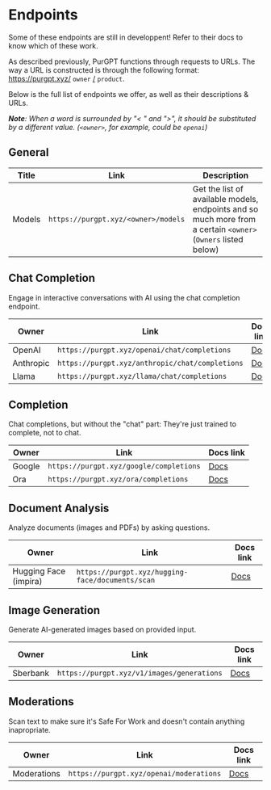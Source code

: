 
# Endpoints

<Callout type="warning" emoji="⚠️">
    Some of these endpoints are still in developpent! Refer to their docs to know which of these work.
</Callout>

As described previously, PurGPT functions through requests to URLs. The way a URL is constructed is through the following format: https://purgpt.xyz/ `owner` [/](https://purgpt.xyz) `product`.

Below is the full list of endpoints we offer, as well as their descriptions & URLs.

***Note**: When a word is surrounded by "< " and ">", it should be substituted by a different value. (`<owner>`, for example, could be `openai`)*

## General

|      **Title**       |              **Link**                       |                              **Description**                                 |
|------------------|-----------------------------------------|----------------------------------------------------------------------------|
|    Models    | `https://purgpt.xyz/<owner>/models`          | Get the list of available models, endpoints and so much more from a certain `<owner>` (`Owners` listed below)              |


## Chat Completion

Engage in interactive conversations with AI using the chat completion endpoint.

|      **Owner**       |              **Link**                   |              **Docs link**           |
|----------------------|-----------------------------------------|--------------------------------------|
| OpenAI | `https://purgpt.xyz/openai/chat/completions` |  [Docs](/docs/chat-completions/openai/usage)
| Anthropic | `https://purgpt.xyz/anthropic/chat/completions` |  [Docs](/docs/chat-completions/anthropic/usage)
| Llama | `https://purgpt.xyz/llama/chat/completions` |  [Docs](/docs/chat-completions/llama/usage)

## Completion

Chat completions, but without the "chat" part: They're just trained to complete, not to chat.

|      **Owner**       |              **Link**                   |              **Docs link**           |
|----------------------|-----------------------------------------|--------------------------------------|
| Google | `https://purgpt.xyz/google/completions` |  [Docs](/docs/completions/google/usage)
| Ora | `https://purgpt.xyz/ora/completions` |  [Docs](/docs/completions/ora/usage)

## Document Analysis

Analyze documents (images and PDFs) by asking questions.

|      **Owner**       |              **Link**                   |              **Docs link**           |
|----------------------|-----------------------------------------|--------------------------------------|
| Hugging Face (impira) | `https://purgpt.xyz/hugging-face/documents/scan` |  [Docs](http://localhost:3000/docs/document-analysis/usage)

## Image Generation

Generate AI-generated images based on provided input.

|      **Owner**       |              **Link**                   |              **Docs link**           |
|----------------------|-----------------------------------------|--------------------------------------|
| Sberbank | `https://purgpt.xyz/v1/images/generations` |             [Docs](/docs/image-generation/sberbank/usage)         |

## Moderations

Scan text to make sure it's Safe For Work and doesn't contain anything inapropriate. 

|      **Owner**       |              **Link**                   |              **Docs link**           |
|----------------------|-----------------------------------------|--------------------------------------|
|     Moderations | `https://purgpt.xyz/openai/moderations`     |  [Docs](/docs/moderations/usage)
